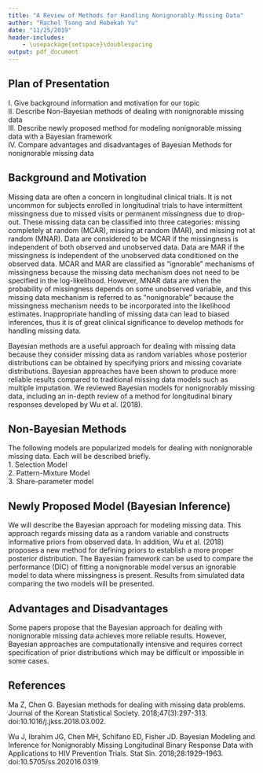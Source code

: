 ```yaml
---
title: "A Review of Methods for Handling Nonignorably Missing Data"
author: "Rachel Tsong and Rebekah Yu"
date: "11/25/2019"
header-includes:
    - \usepackage{setspace}\doublespacing
output: pdf_document
---
```


## Plan of Presentation

I. Give background information and motivation for our topic  
II. Describe Non-Bayesian methods of dealing with nonignorable missing data  
III. Describe newly proposed method for modeling nonignorable missing data with a Bayesian framework  
IV. Compare advantages and disadvantages of Bayesian Methods for nonignorable missing data  


## Background and Motivation

  Missing data are often a concern in longitudinal clinical trials. It is not uncommon for subjects enrolled in longitudinal trials to have intermittent missingness due to missed visits or permanent missingness due to drop-out. These missing data can be classified into three categories: missing completely at random (MCAR), missing at random (MAR), and missing not at random (MNAR). Data are considered to be MCAR if the missingness is independent of both observed and unobserved data. Data are MAR if the missingness is independent of the unobserved data conditioned on the observed data. MCAR and MAR are classified as “ignorable” mechanisms of missingness because the missing data mechanism does not need to be specified in the log-likelihood. However, MNAR data are when the probability of missingness depends on some unobserved variable, and this missing data mechanism is referred to as “nonignorable” because the missingness mechanism needs to be incorporated into the likelihood estimates.  Inappropriate handling of missing data can lead to biased inferences, thus it is of great clinical significance to develop methods for handling missing data.
  
  Bayesian methods are a useful approach for dealing with missing data because they consider missing data as random variables whose posterior distributions can be obtained by specifying priors and missing covariate distributions. Bayesian approaches have been shown to produce more reliable results compared to traditional missing data models such as multiple imputation. We reviewed Bayesian models for nonignorably missing data, including an in-depth review of a method for longitudinal binary responses developed by Wu et al. (2018). 

## Non-Bayesian Methods
The following models are popularized models for dealing with nonignorable missing data. Each will be described briefly.  
1. Selection Model  
2. Pattern-Mixture Model   
3. Share-parameter model  


## Newly Proposed Model (Bayesian Inference)
We will describe the Bayesian approach for modeling missing data. This approach regards missing data as a random variable and constructs informative priors from observed data. In addition, Wu et al. (2018) proposes a new method for defining priors to establish a more proper posterior distribution. The Bayesian framework can be used to compare the performance (DIC) of fitting a nonignorable model versus an ignorable model to data where missingness is present. Results from simulated data comparing the two models will be presented.

## Advantages and Disadvantages
Some papers propose that the Bayesian approach for dealing with nonignorable missing data achieves more reliable results. However, Bayesian approaches are computationally intensive and requires correct specification of prior distributions which may be difficult or impossible in some cases.  

## References
Ma Z, Chen G. Bayesian methods for dealing with missing data problems. Journal of the Korean Statistical Society. 2018;47(3):297-313. doi:10.1016/j.jkss.2018.03.002.

Wu J, Ibrahim JG, Chen MH, Schifano ED, Fisher JD. Bayesian Modeling and Inference for Nonignorably Missing Longitudinal Binary Response Data with Applications to HIV Prevention Trials. Stat Sin. 2018;28:1929–1963. doi:10.5705/ss.202016.0319

